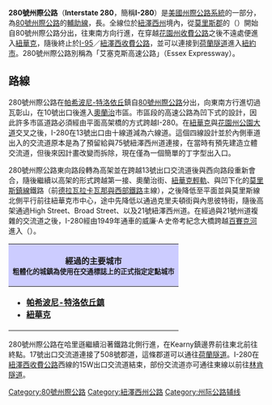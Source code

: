 {{Infobox US Road
|Name = '''280號州際公路'''<br />'''Interstate 280'''<br/><small>艾塞克斯高速公路</small>
|Shield = I-280 (NJ).svg
|Map = I-280 (NJ) map.svg
|From = [[File:I-80.svg|20px]][[I-80|I-80]]（[[帕希波尼-特洛依丘_(紐澤西州)|帕希波尼-特洛依丘]]）
|To = [[File:I-95.svg|20px]][[File:New_Jersey_Turnpike_Shield.svg|20px]][[I-95|I-95]]／[[紐澤西收費公路|紐澤西收費公路]]（[[開爾尼_(紐澤西州)|開爾尼]]）
|Direction A = 西
|Direction B = 東
|System=州际公路系统
|Mile = 17.85
|Formed = 1958年
|Junction = [[File:GSPkwy_Shield.svg|20px]][[花園州收費公路|花園州收費公路]]（[[東橙市_(紐澤西州)|東橙市]]）
}}
'''280號州際公路'''（'''Interstate 280'''，簡稱'''I-280'''）是[[美國|美國]][[州際公路系統|州際公路系統]]的一部分，為[[80號州際公路|80號州際公路]]的[[美國州際公路輔助線列表|輔助線]]，長{{convert|17.85|mi|km|2}}。全線位於[[紐澤西州|紐澤西州]]境內，從[[莫里斯郡_(紐澤西州)|莫里斯郡]]的{{link-en|帕希波尼|Parsippany-Troy Hills, New Jersey|帕希波尼鎮}}（{{lang|en|Parsippanny}}）開始自80號州際公路分出，往東南方向行進，在穿越[[花園州收費公路|花園州收費公路]]之後不遠處便進入[[紐華克_(紐澤西州)|紐華克]]，隨後終止於[[I-95|I-95]]／[[紐澤西收費公路|紐澤西收費公路]]，並可以連接到[[荷蘭隧道|荷蘭隧道]]進入[[紐約市|紐約市]]。280號州際公路別稱為「艾塞克斯高速公路」（Essex Expressway）。

== 路線 ==
280號州際公路在[[帕希波尼-特洛依丘|帕希波尼-特洛依丘]]鎮自[[80號州際公路_(紐澤西州)|80號州際公路]]分出，向東南方行進切過瓦彰山，在10號出口後進入[[奧蘭治_(紐澤西州)|奧蘭治]]市區。市區段的高速公路為凹下式的設計，因此許多市區道路必須經由平面高架橋的方式跨越I-280。在[[紐華克_(紐澤西州)|紐華克]]與[[花園州公園大道|花園州公園大道]]交叉之後，I-280在13號出口由十線道減為六線道。這個四線設計並於內側車道出入的交流道原本是為了預留給與75號紐澤西州道連接，在當時有預先建造立體交流道，但後來因計畫改變而拆除，現在僅為一個簡單的丁字型出入口。

280號州際公路東向路段轉為高架並在跨越13號出口交流道後與西向路段重新會合，隨後繼續以高架的形式跨越第一接、奧蘭治街、[[紐華克輕軌|紐華克輕軌]]、與凹下化的[[莫里斯鎮線|莫里斯鎮線]]鐵路（前[[德拉瓦拉卡瓦那與西部鐵路|德拉瓦拉卡瓦那與西部鐵路]]主線），之後降低至平面並與莫里斯線北側平行前往紐華克市中心，途中先降低以通過克里夫頓街與內思彼特街，隨後高架通過High Street、Broad Street、以及21號紐澤西州道。在經過與21號州道複雜的交流道之後，I-280經由1949年通車的威廉·A·史帝考紀念大橋跨越[[百賽克河|百賽克河]]進入{{link-en|哈里遜 (紐澤西)|Harrison, New Jersey|哈里遜}}（{{lang|en|Harrison}}）。
{| class="infobox" width="230px"
!style="background: #ccf;"|經過的主要城市<br /><small>'''粗體化'''的城鎮為使用在交通標誌上的正式指定定點城市</small>
|-
|
*'''[[帕希波尼-特洛依丘鎮_(紐澤西州)|帕希波尼-特洛依丘鎮]]'''
*'''[[紐華克_(紐澤西州)|紐華克]]'''
|}
280號州際公路在哈里遜繼續沿著鐵路北側行進，在Kearny鎮邊界前往東北前往終點。17號出口交流道連接了508號郡道，這條郡道可以通往[[荷蘭隧道|荷蘭隧道]]。I-280在[[紐澤西收費公路|紐澤西收費公路]]西線的15W出口交流道結束，部份交流道亦可通往東線以前往[[林肯隧道|林肯隧道]]。
{{80号州际公路及其辅助线}}

[[Category:80號州際公路|Category:80號州際公路]]
[[Category:紐澤西州公路|Category:紐澤西州公路]]
[[Category:州际公路辅线|Category:州际公路辅线]]
